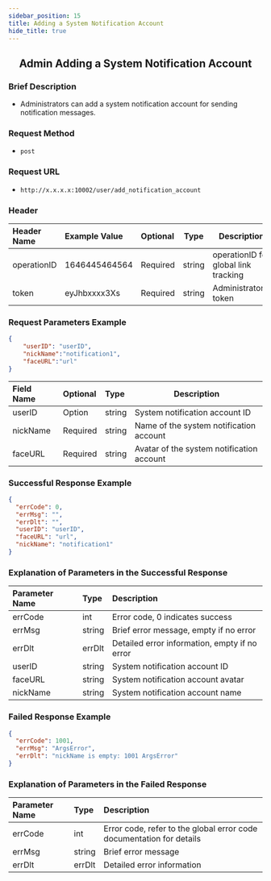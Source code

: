 ```yaml
---
sidebar_position: 15
title: Adding a System Notification Account
hide_title: true
---
```


<center>

## Admin Adding a System Notification Account

</center>

### Brief Description
- Administrators can add a system notification account for sending notification messages.
### Request Method
- `post`
### Request URL
- `http://x.x.x.x:10002/user/add_notification_account`


### Header
|Header Name|Example Value|Optional|Type|Description|
|:----    |:-------    |:--- |---|------      |
|operationID|1646445464564|Required|string|operationID for global link tracking|
|token|eyJhbxxxx3Xs|Required|string|Administrator's token|


### Request Parameters Example


```json
{
    "userID": "userID",
    "nickName":"notification1",
    "faceURL":"url"
}
```
| Field Name | Optional | Type   | Description                               |
|:-----------|:---------|:-------|-------------------------------------------|
| userID     | Option   | string | System notification account ID            |
| nickName   | Required | string | Name of the system notification account   |
| faceURL    | Required | string | Avatar of the system notification account |
### Successful Response Example


```json
{
  "errCode": 0,
  "errMsg": "",
  "errDlt": "",
  "userID": "userID",
  "faceURL": "url",
  "nickName": "notification1"
}
```
### Explanation of Parameters in the Successful Response


| Parameter Name | Type   | Description                                   |
|:---------------|:-------|:----------------------------------------------|
| errCode        | int    | Error code, 0 indicates success               |
| errMsg         | string | Brief error message, empty if no error        |
| errDlt         | errDlt | Detailed error information, empty if no error |
| userID         | string | System notification account ID                |
| faceURL        | string | System notification account avatar            |
| nickName       | string | System notification account name              |
### Failed Response Example


```json
{
  "errCode": 1001,
  "errMsg": "ArgsError",
  "errDlt": "nickName is empty: 1001 ArgsError"
}
```
### Explanation of Parameters in the Failed Response


|Parameter Name|Type|Description|
|:----    |:-------    |:--- |
|errCode|int|Error code, refer to the global error code documentation for details|
|errMsg|string|Brief error message|
|errDlt|errDlt|Detailed error information|